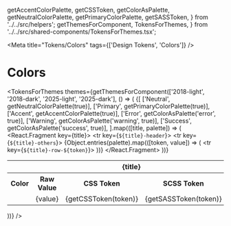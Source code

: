   getAccentColorPalette,
  getCSSToken,
  getColorAsPalette,
  getNeutralColorPalette,
  getPrimaryColorPalette,
  getSASSToken,
} from '../../src/helpers';
  getThemesForComponent,
  TokensForThemes,
} from '../../src/shared-components/TokensForThemes.tsx';

<Meta title="Tokens/Colors" tags={['Design Tokens', 'Colors']} />

# Colors

<MultiLineDescription value={docsTokens?.tokens?.color?.description?.value} />

<TokensForThemes
  themes={getThemesForComponent(['2018-light', '2018-dark', '2025-light', '2025-dark'], () => (
    <table>
      <tbody>
        {[
          ['Neutral', getNeutralColorPalette(true)],
          ['Primary', getPrimaryColorPalette(true)],
          ['Accent', getAccentColorPalette(true)],
          ['Error', getColorAsPalette('error', true)],
          ['Warning', getColorAsPalette('warning', true)],
          ['Success', getColorAsPalette('success', true)],
        ].map(([title, palette]) => (
          <React.Fragment key={title}>
            <tr key={`${title}-header`}>
              <th colSpan="5">{title}</th>
            </tr>
            <tr key={`${title}-others`}>
              <th>Color</th>
              <th>Raw Value</th>
              <th>CSS Token</th>
              <th>SCSS Token</th>
              <th>JS Token</th>
            </tr>
            {Object.entries(palette).map(([token, value]) => (
              <tr key={`${title}-row-${token}`}>
                <td>
                  <ColorSwatch value={value} />
                </td>
                <td>
                  <CopyRawHexValue value={getCSSToken(token)}>{value}</CopyRawHexValue>
                </td>
                <td>
                  <CopyToClipBoard value={getCSSToken(token)}>
                    {getCSSToken(token)}
                  </CopyToClipBoard>
                </td>
                <td>
                  <CopyToClipBoard value={getSASSToken(token)}>
                    {getSASSToken(token)}
                  </CopyToClipBoard>
                </td>
                <td>
                  <CopyToClipBoard value={token}>
                    {token}
                  </CopyToClipBoard>
                </td>
              </tr>
            ))}
          </React.Fragment>
        ))}
      </tbody>
    </table>
  ))}
/>
